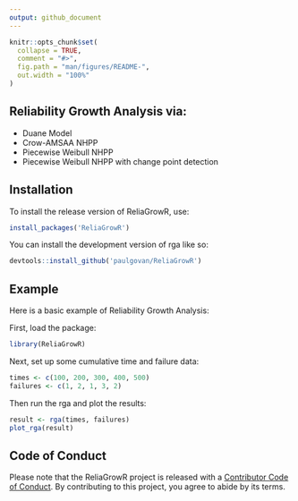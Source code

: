 ```yaml
---
output: github_document
---
```


<!-- README.md is generated from README.Rmd. Please edit that file -->

```r
knitr::opts_chunk$set(
  collapse = TRUE,
  comment = "#>",
  fig.path = "man/figures/README-",
  out.width = "100%"
)
```

<!-- badges: start -->
<!-- [![Lifecycle: experimental](https://img.shields.io/badge/lifecycle-experimental-orange.svg)](https://lifecycle.r-lib.org/articles/stages.html#experimental) -->
<!-- [![CRAN status](https://www.r-pkg.org/badges/version/ReliaGrowR)](https://CRAN.R-project.org/package=ReliaGrowR) -->
<!-- [![CRAN checks](https://badges.cranchecks.info/summary/ReliaGrowR.svg)](https://cran.r-project.org/web/checks/check_results_ReliaGrowR.html) -->
<!-- [![](http://cranlogs.r-pkg.org/badges/grand-total/ReliaGrowR)](https://cran.r-project.org/package=ReliaGrowR) -->
<!-- [![](http://cranlogs.r-pkg.org/badges/last-month/ReliaGrowR)](https://cran.r-project.org/package=ReliaGrowR) -->
<!-- [![](https://img.shields.io/badge/doi-10.32614/CRAN.package.ReliaGrowR-green.svg)](https://doi.org/10.32614/CRAN.package.ReliaGrowR) -->
<!-- badges: end -->

## Reliability Growth Analysis via:

* Duane Model
* Crow-AMSAA NHPP
* Piecewise Weibull NHPP
* Piecewise Weibull NHPP with change point detection

## Installation

To install the release version of ReliaGrowR, use:

``` r
install_packages('ReliaGrowR')
```

You can install the development version of rga like so:

``` r
devtools::install_github('paulgovan/ReliaGrowR')
```

## Example

Here is a basic example of Reliability Growth Analysis:

First, load the package:
```r
library(ReliaGrowR)
```

Next, set up some cumulative time and failure data:
```r
times <- c(100, 200, 300, 400, 500)
failures <- c(1, 2, 1, 3, 2)
```

Then run the rga and plot the results:
```r
result <- rga(times, failures)
plot_rga(result)
```

## Code of Conduct

Please note that the ReliaGrowR project is released with a [Contributor Code of Conduct](https://contributor-covenant.org/version/2/1/CODE_OF_CONDUCT.html). By contributing to this project, you agree to abide by its terms.
